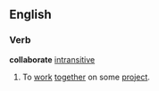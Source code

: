 ==English==
===Verb===
'''collaborate''' [[intransitive]]
# To [[work]] [[together]] on some [[project]].